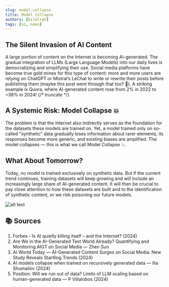 ```yaml
---
slug: model-collapse
title: Model Collapse
authors: [bilelsgh]
tags: [ai, news]
---
```


## The Silent Invasion of AI Content

A large portion of content on the Internet is becoming AI-generated. The gradual integration of LLMs (Large Language Models) into our daily lives is democratizing and simplifying their use. Social media platforms have become true gold mines for this type of content: more and more users are relying on ChatGPT or Mistral’s LeChat to write or rewrite their posts before publishing them (maybe this post went through that too? 👀). A striking example is Quora, where AI-generated content rose from 2% in 2022 to ~38% in 2024!
{/* truncate */}
## A Systemic Risk: **Model Collapse** 💥

The problem is that the Internet also indirectly serves as the foundation for the datasets these models are trained on. Yet, a model trained only on so-called "synthetic" data gradually loses information about rarer elements, its responses become more generic, and existing biases are amplified. The model collapses — this is what we call Model Collapse 💥.

## What About Tomorrow?

Today, no model is trained exclusively on synthetic data. But if the current trend continues, training datasets will keep growing and will include an increasingly large share of AI-generated content. It will then be crucial to pay close attention to how these datasets are built and to the identification of synthetic content, or we risk poisoning our future models.

![alt text](images/mcollapse.jpg "model collapse")

## 📚 Sources

1. Forbes - Is AI quietly killing itself – and the Internet? (2024)  
2. Are We in the AI-Generated Text World Already? Quantifying and Monitoring AIGT on Social Media — Zhen Sun  
3. AI World Today — AI-Generated Content Surges on Social Media: New Study Reveals Startling Trends (2024)  
4. AI models collapse when trained on recursively generated data — Ilia Shumailov (2024)  
5. Position: Will we run out of data? Limits of LLM scaling based on human-generated data — P Villalobos (2024)
